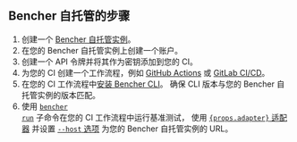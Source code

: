 ## Bencher 自托管的步骤

1. 创建一个 [Bencher 自托管实例][bencher self hosted]。
2. 在您的 Bencher 自托管实例上创建一个账户。
3. 创建一个 API 令牌并将其作为密钥添加到您的 CI。
4. 为您的 CI 创建一个工作流程，例如 [GitHub Actions][github actions] 或 [GitLab CI/CD][gitlab ci cd]。
5. 在您的 CI 工作流程中[安装 Bencher CLI][install bencher cli]。
   确保 CLI 版本与您的 Bencher 自托管实例的版本匹配。
6. 使用 <code><a href="/zh/docs/explanation/bencher-run/">bencher run</a></code> 子命令在您的 CI 工作流程中运行基准测试，
   使用 <a href={props.url}> <code>{props.adapter}</code> 适配器</a>
   并设置 [ `--host` 选项][host option] 为您的 Bencher 自托管实例的 URL。

[bencher self hosted]: /zh/docs/explanation/bencher-self-hosted/
[bencher sign up]: /auth/signup/
[console users tokens add]: /console/users/tokens/add
[github actions]: /zh/docs/how-to/github-actions/
[gitlab ci cd]: /zh/docs/how-to/gitlab-ci-cd/
[install bencher cli]: /zh/docs/how-to/install-cli/
[adapter rust_criterion]: /zh/docs/explanation/adapters/#-rust-criterion
[host option]: /zh/docs/explanation/bencher-run/#--host-url

